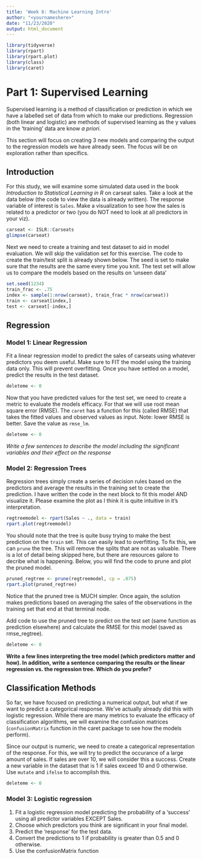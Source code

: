 ```yaml
---
title: 'Week 6: Machine Learning Intro'
author: "<yournameshere>"
date: "11/23/2020"
output: html_document
---
```


```r
library(tidyverse)
library(rpart)
library(rpart.plot)
library(class)
library(caret)
```

# Part 1: Supervised Learning

Supervised learning is a method of classification or prediction in which we have a labelled set of data from which to make our predictions. Regression (both linear and logistic) are methods of supervised learning as the y values in the 'training' data are know *a priori*.  

This section will focus on creating 3 new models and comparing the output to the regression models we have already seen.  The focus will be on exploration rather than specifics.

## Introduction

For this study, we will examine some simulated data used in the book _Introduction to Statistical Learning in R_ on carseat sales.  Take a look at the data below (the code to view the data is already written).  The response variable of interest is `Sales`.  Make a visualization to see how the sales is related to a predictor or two (you do NOT need to look at all predictors in your viz).

```r
carseat <- ISLR::Carseats
glimpse(carseat)
```

Next we need to create a training and test dataset to aid in model evaluation. We will skip the validation set for this exercise.  The code to create the train/test split is already shown below.  The seed is set to make sure that the results are the same every time you knit. The test set will allow us to compare the models based on the results on 'unseen data'

```r
set.seed(1234)
train_frac <- .75
index <- sample(1:nrow(carseat), train_frac * nrow(carseat))
train <- carseat[index,]
test <- carseat[-index,]
```



## Regression

### Model 1: Linear Regression

Fit a linear regression model to predict the sales of carseats using whatever predictors you deem useful.  Make sure to FIT the model using the training data only.  This will prevent overfitting.  Once you have settled on a model, predict the results in the test dataset.  

```r
deleteme <- 0
```

Now that you have predicted values for the test set, we need to create a metric to evaluate the models efficacy.  For that we will use root mean square error (RMSE).  The `caret` has a function for this (called RMSE) that takes the fitted values and observed values as input.  Note: lower RMSE is better. Save the value as `rmse_lm`.

```r
deleteme <- 0
```

*Write a few sentences to describe the model including the significant variables and their effect on the response*



### Model 2: Regression Trees

Regression trees simply create a series of decision rules based on the predictors and average the results in the training set to create the prediction.  I have written the code in the next block to fit this model AND visualize it.  Please examine the plot as I think it is quite intuitive in it's interpretation.

```r
regtreemodel <- rpart(Sales ~ ., data = train)
rpart.plot(regtreemodel)
```

You should note that the tree is quite busy trying to make the best prediction on the `train` set.  This can easily lead to overfitting.  To fix this, we can `prune` the tree.  This will remove the splits that are not as valuable.  There is a lot of detail being skipped here, but there are resources galore to decribe what is happening.  Below, you will find the code to prune and plot the pruned model. 

```r
pruned_regtree <- prune(regtreemodel, cp = .075)
rpart.plot(pruned_regtree)
```
Notice that the pruned tree is MUCH simpler.  Once again, the solution makes predictions based on averaging the sales of the observations in the training set that end at that terminal node.  

Add code to use the pruned tree to predict on the test set (same function as prediction elsewhere) and calculate the RMSE for this model (saved as rmse_regtree).

```r
deleteme <- 0
```

**Write a few lines interpreting the tree model (which predictors matter and how).  In addition, write a sentence comparing the results or the linear regression vs. the regression tree. Which do you prefer?**

## Classification Methods

So far, we have focused on predicting a numerical output, but what if we want to predict a categorical response.  We've actually already did this with logistic regression.  While there are many metrics to evaluate the efficacy of classification algorithms, we will examine the confusion matrices (`confusionMatrix` function in the caret package to see how the models perform).

Since our output is numeric, we need to create a categorical representation of the response.  For this, we will try to predict the occurance of a large amount of sales.  If sales are over 10, we will consider this a success.  Create a new variable in the dataset that is 1 if sales exceed 10 and 0 otherwise.  Use `mutate` and `ifelse` to accomplish this.

```r
deleteme <- 0
```

### Model 3: Logistic regression

1. Fit a logistic regression model predicting the probability of a 'success' using all predictor variables EXCEPT Sales. 
2. Choose which predictors you think are significant in your final model.
3. Predict the 'response' for the test data.
4. Convert the predictions to 1 if probability is greater than 0.5 and 0 otherwise.
5. Use the confusionMatrix function 

